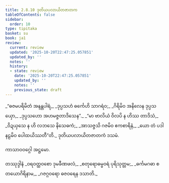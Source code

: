 ```yaml
---
title: 2.8.10 ဒုတိယပလာယိတဇာတက
tableOfContents: false
sidebar:
  order: 10
type: tipitaka
basket: su
book: ja1
review:
  current: review
  updated: '2025-10-20T22:47:25.057851'
  updated_by: ''
  notes: ''
  history:
  - state: review
    date: '2025-10-20T22:47:25.057851'
    updated_by: ''
    notes: ''
    previous_state: draft
---
```



<DynamicBreadcrumb />


<ReviewStatus review={frontmatter.review} showDetails={true} />

<HypothesisAnnotation frontmatter={frontmatter} />

<Division number="159" book="ja1" e="ch" v="22" p="63">

<Paragraph number="597" type="verses" book="ja1">
_“ဓဇမပရိမိတံ အနန္တပါရံ,_  
_ဒုပ္ပသဟံ ဓင်္ကေဟိ သာဂရံဝ;_  
_ဂိရိမိဝ အနိလေန ဒုပ္ပသယှော,_  
_ဒုပ္ပသဟော အဟမဇ္ဇတာဒိသေန”._  

</Paragraph>

</Division>
<Division number="160" book="ja1" e="ch" v="22" p="63">

<Paragraph number="598" type="verses" book="ja1">
_“မာ ဗာလိယံ ဝိလပိ န ဟိဿ တာဒိသံ,_  
_ဝိဍယှသေ န ဟိ လဘသေ နိသေဓကံ;_  
_အာသဇ္ဇသိ ဂဇမိဝ ဧကစာရိနံ,_  
_ယော တံ ပဒါ နဠမိဝ ပေါထယိဿတီ”တိ._  


</Paragraph>
</Division>

<Paragraph number="599" type="center" book="ja1">
ဒုတိယပလာယိတဇာတကံ ဒသမံ.

  
ကာသာဝဝဂ္ဂေါ အဋ္ဌမော.



</Paragraph>

<Paragraph number="600" type="center" book="ja1">
တဿုဒ္ဒါနံ


</Paragraph>

<Paragraph number="601" type="verses" book="ja1">
_ဝရဝတ္ထဝစော ဒုမခီဏဖလံ,_  
_စတုရောဓမ္မဝရံ ပုရိသုတ္တမ;_  
_ဓင်္ကမဂဓာ စ တယောဂိရိနာမ,_  
_ဂဇဂ္ဂဝရော ဓဇဝရေန ဒသာတိ._
</Paragraph>